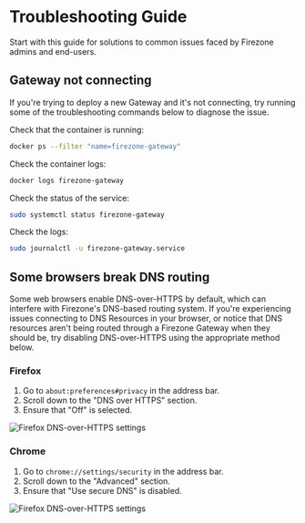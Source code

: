 
# Troubleshooting Guide

Start with this guide for solutions to common issues faced by Firezone admins
and end-users.

## Gateway not connecting

If you're trying to deploy a new Gateway and it's not connecting, try running
some of the troubleshooting commands below to diagnose the issue.

<TabsGroup>
<TabsItem title="Docker" active>

Check that the container is running:

```bash
docker ps --filter "name=firezone-gateway"
```

Check the container logs:

```bash
docker logs firezone-gateway
```

</TabsItem>
<TabsItem title="systemd">

Check the status of the service:

```bash
sudo systemctl status firezone-gateway
```

Check the logs:

```bash
sudo journalctl -u firezone-gateway.service
```

</TabsItem>
</TabsGroup>

## Some browsers break DNS routing

Some web browsers enable DNS-over-HTTPS by default, which can interfere with
Firezone's DNS-based routing system. If you're experiencing issues connecting to
DNS Resources in your browser, or notice that DNS resources aren't being routed
through a Firezone Gateway when they should be, try disabling DNS-over-HTTPS
using the appropriate method below.

### Firefox

1. Go to `about:preferences#privacy` in the address bar.
1. Scroll down to the "DNS over HTTPS" section.
1. Ensure that "Off" is selected.

<Image
  src="/images/kb/administer/troubleshooting/ff_doh_disable.png"
  alt="Firefox DNS-over-HTTPS settings"
  className="mx-auto shadow rounded"
  width={500}
  height={500}
/>

### Chrome

1. Go to `chrome://settings/security` in the address bar.
1. Scroll down to the "Advanced" section.
1. Ensure that "Use secure DNS" is disabled.

<Image
  src="/images/kb/administer/troubleshooting/chrome_doh_disable.png"
  alt="Firefox DNS-over-HTTPS settings"
  className="mx-auto shadow rounded"
  width={500}
  height={500}
/>

<SupportOptions />
